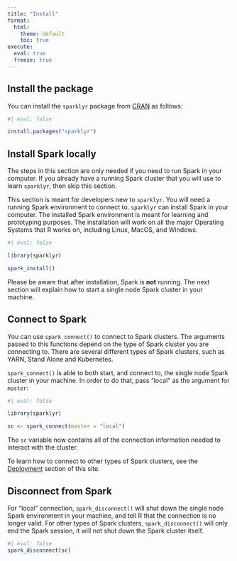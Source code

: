 ```yaml
---
title: "Install"
format:
  html:
    theme: default
    toc: true
execute:
  eval: true
  freeze: true
---
```


## Install the package

You can install the `sparklyr` package from [CRAN](https://CRAN.r-project.org) as follows:

```r
#| eval: false

install.packages("sparklyr")
```

## Install Spark locally

:::{.callout-caution}
The steps in this section are only needed if you need to run Spark in your 
computer.  If you already have a running Spark cluster that you will use to 
learn `sparklyr`, then skip this section. 
:::

This section is meant for developers new to `sparklyr`.  You will need a running
Spark environment to connect to.  `sparklyr` can install Spark in your computer. 
The installed Spark environment is meant for learning and prototyping purposes.
The installation will work on all the major Operating Systems that R works on,
including Linux, MacOS, and Windows.  

```r
#| eval: false

library(sparklyr)

spark_install()
```

Please be aware that after installation, Spark is **not** running. The next section
will explain how to start a single node Spark cluster in your machine.

## Connect to Spark

You can use `spark_connect()` to connect to Spark clusters.  The arguments passed to
this functions depend on the type of Spark cluster you are connecting to. There are
several different types of Spark clusters, such as YARN, Stand Alone and Kubernetes. 

`spark_connect()` is able to both start, and connect to, the single node Spark
cluster in your machine.  In order to do that, pass "local" as the argument
for `master`:

```r
#| eval: false

library(sparklyr)

sc <- spark_connect(master = "local")
```

The `sc` variable now contains all of the connection information needed to
interact with the cluster.

To learn how to connect to other types of Spark clusters, see the 
[Deployment](/deployment/index.qmd) section of this site. 

## Disconnect from Spark

For "local" connection, `spark_disconnect()` will shut down the single node
Spark environment in your machine, and tell R that the connection is no longer 
valid.  For other types of Spark clusters, `spark_disconnect()` will only 
end the Spark session, it will not shut down the Spark cluster itself.

```r
#| eval: false
spark_disconnect(sc)
```
